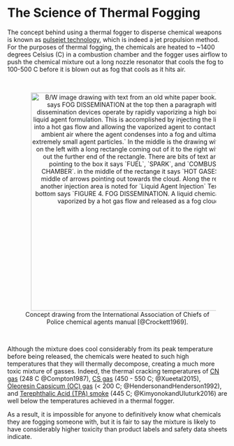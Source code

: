 # The Science of Thermal Fogging {-}

The concept behind using a thermal fogger to disperse chemical weapons is known as [pulsejet technology](https://en.wikipedia.org/wiki/Pulsejet), which is indeed a jet propulsion method.
For the purposes of thermal fogging, the chemicals are heated to ~1400 degrees Celsius (C) in a combustion chamber and the fogger uses airflow to push the chemical mixture out a long nozzle resonator that cools the fog to 100-500 C before it is blown out as fog that cools as it hits air.

<br>
<div style="text-align: center;">
  <figure>
    <img src="img/Crockett1969.png" width="500" alt="B/W image drawing with text from an old white paper book. The text says FOG DISSEMINATION at the top then a paragraph with `Fog dissemination devices operate by rapidly vaporizing a high boiling point liquid agent formulation. This is accomplished by injecting the liquid agent into a hot gas flow and allowing the vaporized agent to contact the cooler ambient air where the agent condenses into a fog and ultimately into extremely small agent particles.` In the middle is the drawing with a square on the left with a long rectangle coming out of it to the right with a cloud out the further end of the rectangle. There are bits of text around it, pointing to the box it says `FUEL`, `SPARK`, and `COMBUSTION CHAMBER`. in the middle of the rectange it says `HOT GASES` in the middle of arrows pointing out towards the cloud. Along the rectangle another injection area is noted for `Liquid Agent Injection` Text on the bottom says `FIGURE 4. FOG DISSEMINATION. A liquid chemical agent is vaporized by a hot gas flow and released as a fog cloud`." style="margin: 0 1em 0 1em" />
    <figcaption>
      Concept drawing from the International Association of Chiefs of Police chemical agents manual [@Crockett1969].
    </figcaption>
  </figure>
</div>
<br>

Although the mixture does cool considerably from its peak temperature before being released, the chemicals were heated to such high temperatures that they will thermally decompose, creating a much more toxic mixture of gasses.
Indeed, the thermal cracking temperatures of [CN gas](https://en.wikipedia.org/wiki/Phenacyl_chloride) (248 C @Compton1987), [CS gas](https://en.wikipedia.org/wiki/CS_gas) (450 - 550 C; @Xueetal2015), [Oleoresin Capsicum (OC) gas](https://en.wikipedia.org/wiki/Pepper_spray) (< 200 C; @HendersonandHenderson1992), and [Terephthalic Acid (TPA) smoke](https://en.wikipedia.org/wiki/Terephthalic_acid) (445 C; @KimyonokandUluturk2016) are well below the temperatures achieved in a thermal fogger.

As a result, it is impossible for anyone to definitively know what chemicals they are fogging someone with, but it is fair to say the mixture is likely to have considerably higher toxicity than product labels and safety data sheets indicate.